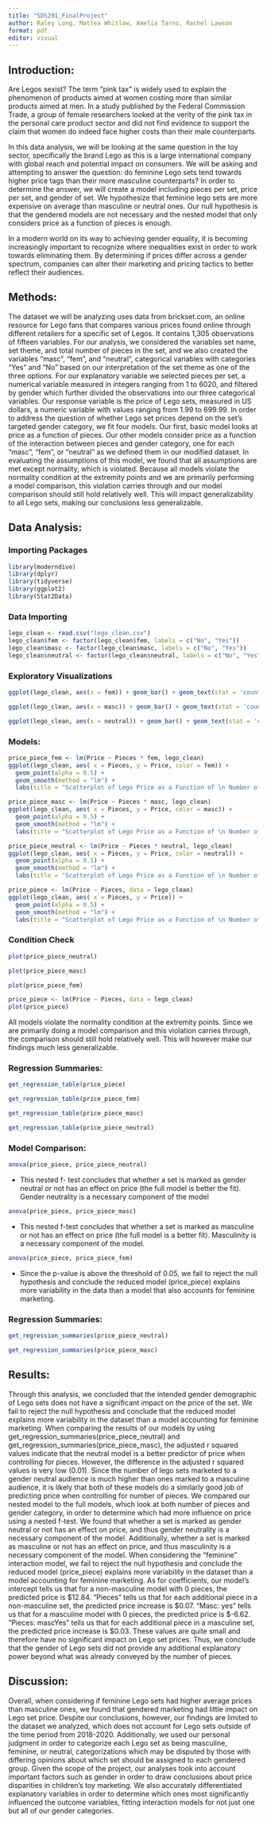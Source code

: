 ```yaml
---
title: "SDS291_FinalProject"
author: Raley Long, Mattea Whitlow, Amelia Tarno, Rachel Lawson
format: pdf
editor: visual
---
```


## Introduction:

Are Legos sexist? The term "pink tax" is widely used to explain the phenomenon of products aimed at women costing more than similar products aimed at men. In a study published by the Federal Commission Trade, a group of female researchers looked at the verity of the pink tax in the personal care product sector and did not find evidence to support the claim that women do indeed face higher costs than their male counterparts.

In this data analysis, we will be looking at the same question in the toy sector, specifically the brand Lego as this is a large international company with global reach and potential impact on consumers. We will be asking and attempting to answer the question: do feminine Lego sets tend towards higher price tags than their more masculine counterparts? In order to determine the answer, we will create a model including pieces per set, price per set, and gender of set. We hypothesize that feminine lego sets are more expensive on average than masculine or neutral ones. Our null hypothesis is that the gendered models are not necessary and the nested model that only considers price as a function of pieces is enough.

In a modern world on its way to achieving gender equality, it is becoming increasingly important to recognize where inequalities exist in order to work towards eliminating them. By determining if prices differ across a gender spectrum, companies can alter their marketing and pricing tactics to better reflect their audiences.

## Methods:

The dataset we will be analyzing uses data from brickset.com, an online resource for Lego fans that compares various prices found online through different retailers for a specific set of Legos. It contains 1,305 observations of fifteen variables. For our analysis, we considered the variables set name, set theme, and total number of pieces in the set, and we also created the variables "masc", "fem", and "neutral", categorical variables with categories "Yes" and "No" based on our interpretation of the set theme as one of the three options. For our explanatory variable we selected pieces per set, a numerical variable measured in integers ranging from 1 to 6020, and filtered by gender which further divided the observations into our three categorical variables. Our response variable is the price of Lego sets, measured in US dollars, a numeric variable with values ranging from 1.99 to 699.99. In order to address the question of whether Lego set prices depend on the set's targeted gender category, we fit four models. Our first, basic model looks at price as a function of pieces. Our other models consider price as a function of the interaction between pieces and gender category, one for each "masc", "fem", or "neutral" as we defined them in our modified dataset. In evaluating the assumptions of this model, we found that all assumptions are met except normality, which is violated. Because all models violate the normality condition at the extremity points and we are primarily performing a model comparison, this violation carries through and our model comparison should still hold relatively well. This will impact generalizability to all Lego sets, making our conclusions less generalizable.

## Data Analysis:

### Importing Packages

```r
library(moderndive)
library(dplyr)
library(tidyverse)
library(ggplot2)
library(Stat2Data)
```

### Data Importing

```r
lego_clean <- read.csv("lego_clean.csv")
lego_clean$fem <- factor(lego_clean$fem, labels = c("No", "Yes"))
lego_clean$masc <- factor(lego_clean$masc, labels = c("No", "Yes"))
lego_clean$neutral <- factor(lego_clean$neutral, labels = c("No", "Yes"))

```

### Exploratory Visualizations

```r
ggplot(lego_clean, aes(x = fem)) + geom_bar() + geom_text(stat = 'count', aes(label=after_stat(count)), vjust = -0.20) + labs(title = "Counts of Feminine vs. Non-Feminine Marketed Lego Sets", x = "Feminine or Not", y = "Count")
```

```r
ggplot(lego_clean, aes(x = masc)) + geom_bar() + geom_text(stat = 'count', aes(label=after_stat(count)), vjust = -0.20) + labs(title = "Counts of Masculine vs. Non-Masculine Marketed Lego Sets", x = "Masculine or Not", y = "Count")
```

```r
ggplot(lego_clean, aes(x = neutral)) + geom_bar() + geom_text(stat = 'count', aes(label=after_stat(count)), vjust = -0.2) + labs(title = "Counts of Neutral vs. Non-Neutral  Marketed Lego Sets", x = "Neutral or Not", y = "Count")
```

### Models:

```r
price_piece_fem <- lm(Price ~ Pieces * fem, lego_clean)
ggplot(lego_clean, aes( x = Pieces, y = Price, color = fem)) + 
  geom_point(alpha = 0.5) +
  geom_smooth(method = "lm") + 
  labs(title = "Scatterplot of Lego Price as a Function of \n Number of Pieces and Gender (Feminine or not)")
```

```r
price_piece_masc <- lm(Price ~ Pieces * masc, lego_clean)
ggplot(lego_clean, aes( x = Pieces, y = Price, color = masc)) + 
  geom_point(alpha = 0.5) +
  geom_smooth(method = "lm") + 
  labs(title = "Scatterplot of Lego Price as a Function of \n Number of Pieces and Gender (Masculine or not)")
```

```r
price_piece_neutral <- lm(Price ~ Pieces * neutral, lego_clean)
ggplot(lego_clean, aes( x = Pieces, y = Price, color = neutral)) + 
  geom_point(alpha = 0.5) +
  geom_smooth(method = "lm") + 
  labs(title = "Scatterplot of Lego Price as a Function of \n Number of Pieces and Gender (Neutral or not)")
```

```r
price_piece <- lm(Price ~ Pieces, data = lego_clean)
ggplot(lego_clean, aes( x = Pieces, y = Price)) + 
  geom_point(alpha = 0.5) +
  geom_smooth(method = "lm") + 
  labs(title = "Scatterplot of Lego Price as a Function of \n Number of Pieces")
```

### Condition Check

```r
plot(price_piece_neutral)
```

```r
plot(price_piece_masc)
```

```r
plot(price_piece_fem)
```

```r
price_piece <- lm(Price ~ Pieces, data = lego_clean)
plot(price_piece)
```

All models violate the normality condition at the extremity points. Since we are primarily doing a model comparison and this violation carries through, the comparison should still hold relatively well. This will however make our findings much less generalizable.

### Regression Summaries:

```r
get_regression_table(price_piece)
```

```r
get_regression_table(price_piece_fem)
```

```r
get_regression_table(price_piece_masc)
```

```r
get_regression_table(price_piece_neutral)
```

### Model Comparison:

```r
anova(price_piece, price_piece_neutral)
```

-   This nested f- test concludes that whether a set is marked as gender neutral or not has an effect on price (the full model is better the fit). Gender neutrality is a necessary component of the model

```r
anova(price_piece, price_piece_masc)
```

-   This nested f-test concludes that whether a set is marked as masculine or not has an effect on price (the full model is a better fit). Masculinity is a necessary component of the model.

```r
anova(price_piece, price_piece_fem)
```

-   Since the p-value is above the threshold of 0.05, we fail to reject the null hypothesis and conclude the reduced model (price_piece) explains more variability in the data than a model that also accounts for feminine marketing.

### Regression Summaries:

```r
get_regression_summaries(price_piece_neutral)
```

```r
get_regression_summaries(price_piece_masc)
```

## Results:

Through this analysis, we concluded that the intended gender demographic of Lego sets does not have a significant impact on the price of the set. We fail to reject the null hypothesis and conclude that the reduced model explains more variability in the dataset than a model accounting for feminine marketing. When comparing the results of our models by using get_regression_summaries(price_piece_neutral) and get_regression_summaries(price_piece_masc), the adjusted r squared values indicate that the neutral model is a better predictor of price when controlling for pieces. However, the difference in the adjusted r squared values is very low (0.01). Since the number of lego sets marketed to a gender neutral audience is much higher than ones marked to a masculine audience, it is likely that both of these models do a similarly good job of predicting price when controlling for number of pieces. We compared our nested model to the full models, which look at both number of pieces and gender category, in order to determine which had more influence on price using a nested f-test. We found that whether a set is marked as gender neutral or not has an effect on price, and thus gender neutrality is a necessary component of the model. Additionally, whether a set is marked as masculine or not has an effect on price, and thus masculinity is a necessary component of the model. When considering the "feminine" interaction model, we fail to reject the null hypothesis and conclude the reduced model (price_piece) explains more variability in the dataset than a model accounting for feminine marketing. As for coefficients, our model's intercept tells us that for a non-masculine model with 0 pieces, the predicted price is \$12.84. "Pieces" tells us that for each additional piece in a non-masculine set, the predicted price increase is \$0.07. "Masc: yes" tells us that for a masculine model with 0 pieces, the predicted price is \$-6.62. "Pieces: mascYes" tells us that for each additional piece in a masculine set, the predicted price increase is \$0.03. These values are quite small and therefore have no significant impact on Lego set prices. Thus, we conclude that the gender of Lego sets did not provide any additional explanatory power beyond what was already conveyed by the number of pieces.

## Discussion:

Overall, when considering if feminine Lego sets had higher average prices than masculine ones, we found that gendered marketing had little impact on Lego set price. Despite our conclusions, however, our findings are limited to the dataset we analyzed, which does not account for Lego sets outside of the time period from 2018-2020. Additionally, we used our personal judgment in order to categorize each Lego set as being masculine, feminine, or neutral, categorizations which may be disputed by those with differing opinions about which set should be assigned to each gendered group. Given the scope of the project, our analyses took into account important factors such as gender in order to draw conclusions about price disparities in children's toy marketing. We also accurately differentiated explanatory variables in order to determine which ones most significantly influenced the outcome variables, fitting interaction models for not just one but all of our gender categories.
